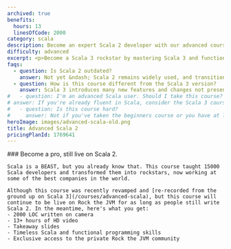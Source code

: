 ```yaml
---
archived: true
benefits:
  hours: 13
  linesOfCode: 2000
category: scala
description: Become an expert Scala 2 developer with our advanced course. Master Scala 2 and functional programming through clear lessons, practical exercises, and a smooth learning curve. Ideal for those already comfortable with Scala 2 essentials, this course will elevate your coding skills to the next level.
difficulty: advanced
excerpt: <p>Become a Scala 3 rockstar by mastering Scala 3 and functional programming with our comprehensive, hands-on advanced course</p>
faqs:
  - question: Is Scala 2 outdated?
    answer: Not yet &ndash; Scala 2 remains widely used, and transitioning to Scala 3 will take time. Additionally, most features you'll learn in this course are still relevant to Scala 3.
  - question: How is this course different from the Scala 3 version?
    answer: Scala 3 introduces many new features and changes not present in Scala 2. The Scala 3 version also includes improved explanations of complex topics, new exercises, a smoother learning curve, and more code.
#   - question: I'm an advanced Scala user. Should I take this course?
# answer: If you're already fluent in Scala, consider the Scala 3 course; you'll likely find it valuable and informative.
#   - question: Is this course hard?
#     answer: Not if you've taken the beginners course or you have at least a year of Scala experience. I've designed the course to give you a challenge, but not too much that it becomes frustrating. In case you struggle with something, we have a whole group on Slack for discussions, and I'm responsive.
heroImage: images/advanced-scala-old.png
title: Advanced Scala 2
pricingPlanId: 1769641
---
```



<CourseLayout>
  <Fragment slot="goal">
    ### Become a pro, still live on Scala 2.

    Scala is a BEAST, but you already know that. This course taught 15000 Scala developers and transformed them into rockstars, now working at some of the best companies in the world.

    Although this course was recently revamped and [re-recorded from the ground up on Scala 3](/courses/advanced-scala), but this course will continue to be live on Rock the JVM for as long as people still write Scala 2. In the meantime, here's what you get:
    - 2000 LOC written on camera
    - 13+ hours of HD video
    - Takeaway slides
    - Timeless Scala and functional programming skills
    - Exclusive access to the private Rock the JVM community

  </Fragment>
</CourseLayout>

